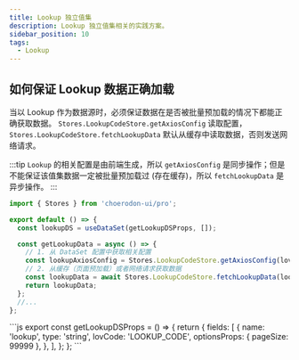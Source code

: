 ```yaml
---
title: Lookup 独立值集
description: Lookup 独立值集相关的实践方案。
sidebar_position: 10
tags:
  - Lookup
---
```


<Author cost={2} publish="2024-1-11 23:14" update="" />

## 如何保证 Lookup 数据正确加载

当以 Lookup 作为数据源时，必须保证数据在是否被批量预加载的情况下都能正确获取数据。
`Stores.LookupCodeStore.getAxiosConfig` 读取配置，
`Stores.LookupCodeStore.fetchLookupData` 默认从缓存中读取数据，否则发送网络请求。

:::tip
`Lookup` 的相关配置是由前端生成，所以 `getAxiosConfig` 是同步操作；但是不能保证该值集数据一定被批量预加载过 (存在缓存)，所以 `fetchLookupData` 是异步操作。
:::

<Tabs>
  <TabItem value="index" label="Index" default>

```js
import { Stores } from 'choerodon-ui/pro';

export default () => {
  const lookupDS = useDataSet(getLookupDSProps, []);

  const getLookupData = async () => {
    // 1. 从 DataSet 配置中获取相关配置
    const lookupAxiosConfig = Stores.LookupCodeStore.getAxiosConfig(lovDS.getField('lookup'));
    // 2. 从缓存（页面预加载）或者网络请求获取数据
    const lookupData = await Stores.LookupCodeStore.fetchLookupData(lookupAxiosConfig);
    return lookupData;
  };
  //...
};
```

</TabItem>
  <TabItem value="data-set" label="DataSet"> 
```js
export const getLookupDSProps = () => {
  return {
    fields: [
      {
        name: 'lookup',
        type: 'string',
        lovCode: 'LOOKUP_CODE',
        optionsProps: { pageSize: 99999 },
      },
    ],
  };
};
```
</TabItem>
</Tabs>
